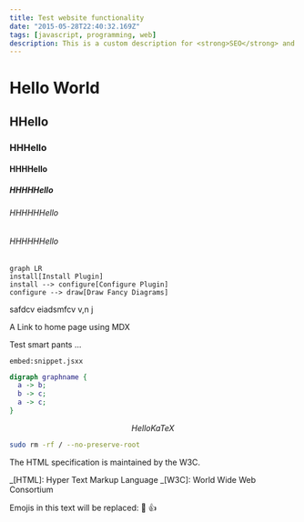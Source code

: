 ```yaml
---
title: Test website functionality
date: "2015-05-28T22:40:32.169Z"
tags: [javascript, programming, web]
description: This is a custom description for <strong>SEO</strong> and Open Graph purposes, rather than the default generated excerpt. Simply add a description field to the frontmatter.
---
```


# Hello World

## HHello

### HHHello

#### HHHHello

##### HHHHHello

###### HHHHHHello

###### HHHHHHello

```mermaid
graph LR
install[Install Plugin]
install --> configure[Configure Plugin]
configure --> draw[Draw Fancy Diagrams]
```

safdcv eiadsmfcv v,n j

<Link to="/">A Link to home page using MDX</Link>

Test smart pants ...

`embed:snippet.jsxx`

```dot
digraph graphname {
  a -> b;
  b -> c;
  a -> c;
}
```

[//]: # (<CodePen codePenId="PNaGbb" />)

[//]: # (<Instagram instagramId="B7ISOoHne6s" />)

$$
Hello KaTeX
$$

```bash
sudo rm -rf / --no-preserve-root
```

The HTML specification
is maintained by the W3C.

_[HTML]: Hyper Text Markup Language
_[W3C]: World Wide Web Consortium

Emojis in this text will be replaced: :dog: :+1:
